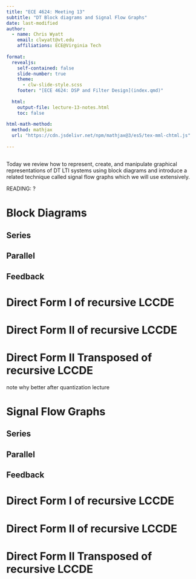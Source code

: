 ```yaml
---
title: "ECE 4624: Meeting 13"
subtitle: "DT Block diagrams and Signal Flow Graphs"
date: last-modified
author:
  - name: Chris Wyatt
    email: clwyatt@vt.edu
    affiliations: ECE@Virginia Tech
    
format: 
  revealjs:
    self-contained: false
    slide-number: true
    theme: 
      - clw-slide-style.scss
    footer: "[ECE 4624: DSP and Filter Design](index.qmd)"
    
  html:
    output-file: lecture-13-notes.html
    toc: false
    
html-math-method:
  method: mathjax
  url: "https://cdn.jsdelivr.net/npm/mathjax@3/es5/tex-mml-chtml.js"
    
---
```


##

Today we review how to represent, create, and manipulate graphical representations of DT LTI systems using block diagrams and introduce a related technique called signal flow graphs which we will use extensively.

READING: ?

# Block Diagrams

## Series

## Parallel

## Feedback

# Direct Form I of recursive LCCDE

# Direct Form II of recursive LCCDE

# Direct Form II Transposed of recursive LCCDE

note why better after quantization lecture

# Signal Flow Graphs

## Series

## Parallel

## Feedback

# Direct Form I of recursive LCCDE

# Direct Form II of recursive LCCDE

# Direct Form II Transposed of recursive LCCDE







